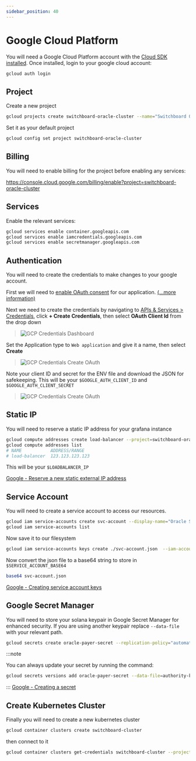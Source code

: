 ```yaml
---
sidebar_position: 40
---
```



# Google Cloud Platform

You will need a Google Cloud Platform account with the [Cloud SDK installed](https://cloud.google.com/sdk/docs/install). Once installed, login to your google cloud account:

```bash
gcloud auth login
```

## Project

Create a new project

```bash
gcloud projects create switchboard-oracle-cluster --name="Switchboard Oracle"
```

Set it as your default project

```bash
gcloud config set project switchboard-oracle-cluster
```

## Billing

You will need to enable billing for the project before enabling any services:

https://console.cloud.google.com/billing/enable?project=switchboard-oracle-cluster

## Services

Enable the relevant services:

```bash
gcloud services enable container.googleapis.com
gcloud services enable iamcredentials.googleapis.com
gcloud services enable secretmanager.googleapis.com
```

## Authentication

You will need to create the credentials to make changes to your google account.

First we will need to [enable OAuth consent](https://console.cloud.google.com/apis/credentials/consent) for our application. [(...more information)](https://support.google.com/cloud/answer/6158849?authuser=3#userconsent&zippy=%2Cuser-consent)

Next we need to create the credentials by navigating to [APIs & Services > Credentials](https://console.cloud.google.com/apis/credentials), click **+ Create Credentials**, then select **OAuth Client Id** from the drop down

> ![GCP Credentials Dashboard](/img/gcp/Credentials_Dashboard.png)

Set the Application type to `Web application` and give it a name, then select **Create**

> ![GCP Credentials Create OAuth](/img/gcp/Create_OAuth.png)

Note your client ID and secret for the ENV file and download the JSON for safekeeping. This will be your `$GOOGLE_AUTH_CLIENT_ID` and `$GOOGLE_AUTH_CLIENT_SECRET`

> ![GCP Credentials Create OAuth](/img/gcp/OAuth_Client_Credentials.png)

## Static IP

You will need to reserve a static IP address for your grafana instance

```bash
gcloud compute addresses create load-balancer --project=switchboard-oracle-cluster
gcloud compute addresses list
# NAME           ADDRESS/RANGE
# load-balancer  123.123.123.123
```

This will be your `$LOADBALANCER_IP`

[Google - Reserve a new static external IP address](https://cloud.google.com/compute/docs/ip-addresses/reserve-static-external-ip-address#reserve_new_static)

## Service Account

You will need to create a service account to access our resources.

```bash
gcloud iam service-accounts create svc-account --display-name="Oracle Service Account"
gcloud iam service-accounts list
```

Now save it to our filesystem

```bash
gcloud iam service-accounts keys create ./svc-account.json  --iam-account=svc-account@switchboard-oracle-cluster.iam.gserviceaccount.com
```

Now convert the json file to a base64 string to store in `$SERVICE_ACCOUNT_BASE64`

```bash
base64 svc-account.json
```

[Google - Creating service account keys](https://cloud.google.com/iam/docs/creating-managing-service-account-keys)

## Google Secret Manager

You will need to store your solana keypair in Google Secret Manager for enhanced security. If you are using another keypair replace `--data-file` with your relevant path.

```bash
gcloud secrets create oracle-payer-secret --replication-policy="automatic"  --data-file=authority-keypair.json
```

:::note

You can always update your secret by running the command:

```bash
gcloud secrets versions add oracle-payer-secret --data-file=authority-keypair.json
```

:::
[Google - Creating a secret](https://cloud.google.com/secret-manager/docs/creating-and-accessing-secrets)

## Create Kubernetes Cluster

Finally you will need to create a new kubernetes cluster

```bash
gcloud container clusters create switchboard-cluster
```

then connect to it

```bash
gcloud container clusters get-credentials switchboard-cluster --project switchboard-oracle-cluster
```
